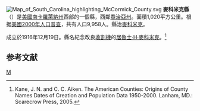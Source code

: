 {{noteTA
|T=zh-hans:麦科米克县 (南卡罗来纳州);zh-hk:麥科米克縣 (南卡羅萊納州);zh-tw:麥科米克郡 (南卡羅萊納州);
}}
[[File:Map_of_South_Carolina_highlighting_McCormick_County.svg|right]]
'''麥科米克縣'''（{{lang-en|McCormick County}}）是[[美國|美國]][[南卡羅萊納州|南卡羅萊納州]]西部的一個縣，西鄰[[喬治亞州|喬治亞州]]。面積1,020平方公里。根据[[美國2000年人口普查|美國2000年人口普查]]，共有人口9,958人。縣治[[麥科米克_(南卡羅萊納州)|麥科米克]]。

成立於1916年12月19日。縣名紀念改良[[收割機|收割機]]的[[居魯士·H·麥科米克|居魯士·H·麥科米克]]。<ref>Kane, J. N. and C. C. Aiken. The American Counties: Origins of County Names Dates of Creation and Population Data 1950-2000. Lanham, MD.: Scarecrow Press, 2005.</ref>

==参考文献==
<div class="references-small">
<references />
</div>
[[Category:南卡罗来纳州行政区划|M]]